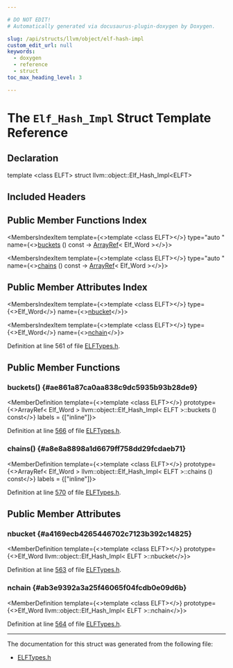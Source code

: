 ```yaml
---

# DO NOT EDIT!
# Automatically generated via docusaurus-plugin-doxygen by Doxygen.

slug: /api/structs/llvm/object/elf-hash-impl
custom_edit_url: null
keywords:
  - doxygen
  - reference
  - struct
toc_max_heading_level: 3

---
```





# The `Elf_Hash_Impl` Struct Template Reference

<DoxygenPage pluginConfig={pluginConfig}>



## Declaration

<CodeBlock>template &lt;class ELFT&gt;
struct llvm::object::Elf_Hash_Impl&lt;ELFT&gt;</CodeBlock>

## Included Headers

<IncludesList>
<IncludesListItem
  filePath="llvm/Object/ELFTypes.h"
  permalink="/docs/api/files/include/include/llvm/include/llvm/object/elftypes-h"
  isLocal="true" />
</IncludesList>

## Public Member Functions Index

<MembersIndex>

<MembersIndexItem
  template={<>template &lt;class ELFT&gt;</>}
  type="auto "
  name={<><a href="#ae861a87ca0aa838c9dc5935b93b28de9">buckets</a> () const -&gt; <a href="/docs/api/classes/llvm/arrayref">ArrayRef</a>&lt; Elf&#95;Word &gt;</>}>
</MembersIndexItem>

<MembersIndexItem
  template={<>template &lt;class ELFT&gt;</>}
  type="auto "
  name={<><a href="#a8e8a8898a1d6679ff758dd29fcdaeb71">chains</a> () const -&gt; <a href="/docs/api/classes/llvm/arrayref">ArrayRef</a>&lt; Elf&#95;Word &gt;</>}>
</MembersIndexItem>

</MembersIndex>

## Public Member Attributes Index

<MembersIndex>

<MembersIndexItem
  template={<>template &lt;class ELFT&gt;</>}
  type={<>Elf&#95;Word</>}
  name={<><a href="#a4169ecb4265446702c7123b392c14825">nbucket</a></>}>
</MembersIndexItem>

<MembersIndexItem
  template={<>template &lt;class ELFT&gt;</>}
  type={<>Elf&#95;Word</>}
  name={<><a href="#ab3e9392a3a25f46065f04fcdb0e09d6b">nchain</a></>}>
</MembersIndexItem>

</MembersIndex>


Definition at line 561 of file <a href="/docs/api/files/include/include/llvm/include/llvm/object/elftypes-h">ELFTypes.h</a>.

<SectionDefinition>

## Public Member Functions

### buckets() {#ae861a87ca0aa838c9dc5935b93b28de9}

<MemberDefinition
  template={<>template &lt;class ELFT&gt;</>}
  prototype={<>ArrayRef&lt; Elf&#95;Word &gt; llvm::object::Elf&#95;Hash&#95;Impl&lt; ELFT &gt;::buckets () const</>}
  labels = {["inline"]}>

Definition at line <a href="/docs/api/files/include/include/llvm/include/llvm/object/elftypes-h/#l00566">566</a> of file <a href="/docs/api/files/include/include/llvm/include/llvm/object/elftypes-h">ELFTypes.h</a>.
</MemberDefinition>

### chains() {#a8e8a8898a1d6679ff758dd29fcdaeb71}

<MemberDefinition
  template={<>template &lt;class ELFT&gt;</>}
  prototype={<>ArrayRef&lt; Elf&#95;Word &gt; llvm::object::Elf&#95;Hash&#95;Impl&lt; ELFT &gt;::chains () const</>}
  labels = {["inline"]}>

Definition at line <a href="/docs/api/files/include/include/llvm/include/llvm/object/elftypes-h/#l00570">570</a> of file <a href="/docs/api/files/include/include/llvm/include/llvm/object/elftypes-h">ELFTypes.h</a>.
</MemberDefinition>

</SectionDefinition>

<SectionDefinition>

## Public Member Attributes

### nbucket {#a4169ecb4265446702c7123b392c14825}

<MemberDefinition
  template={<>template &lt;class ELFT&gt;</>}
  prototype={<>Elf&#95;Word llvm::object::Elf&#95;Hash&#95;Impl&lt; ELFT &gt;::nbucket</>}>

Definition at line <a href="/docs/api/files/include/include/llvm/include/llvm/object/elftypes-h/#l00563">563</a> of file <a href="/docs/api/files/include/include/llvm/include/llvm/object/elftypes-h">ELFTypes.h</a>.
</MemberDefinition>

### nchain {#ab3e9392a3a25f46065f04fcdb0e09d6b}

<MemberDefinition
  template={<>template &lt;class ELFT&gt;</>}
  prototype={<>Elf&#95;Word llvm::object::Elf&#95;Hash&#95;Impl&lt; ELFT &gt;::nchain</>}>

Definition at line <a href="/docs/api/files/include/include/llvm/include/llvm/object/elftypes-h/#l00564">564</a> of file <a href="/docs/api/files/include/include/llvm/include/llvm/object/elftypes-h">ELFTypes.h</a>.
</MemberDefinition>

</SectionDefinition>

<hr/>

The documentation for this struct was generated from the following file:

<ul>
<li><a href="/docs/api/files/include/include/llvm/include/llvm/object/elftypes-h">ELFTypes.h</a></li>
</ul>

</DoxygenPage>
